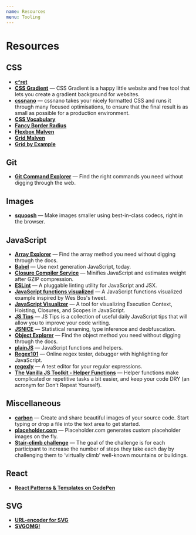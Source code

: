 ```yaml
---
name: Resources
menu: Tooling
---
```


# Resources

## CSS

- **[c^ret](https://lugolabs.com/caret)**
- **[CSS Gradient](https://cssgradient.io/)** — CSS Gradient is a happy little website and free tool that lets you create a gradient background for websites.
- **[cssnano](https://cssnano.co/playground/)** — cssnano takes your nicely formatted CSS and runs it through many focused optimisations, to ensure that the final result is as small as possible for a production environment.
- **[CSS Vocabulary](http://apps.workflower.fi/vocabs/css/en)**
- **[Fancy Border Radius](https://9elements.github.io/fancy-border-radius/)**
- **[Flexbox Malven](http://flexbox.malven.co/)**
- **[Grid Malven](http://grid.malven.co)**
- **[Grid by Example](https://gridbyexample.com/examples/)**

## Git

- **[Git Command Explorer](https://gitexplorer.com/)** — Find the right commands you need without digging through the web.

## Images

- **[squoosh](https://squoosh.app/)** — Make images smaller using best-in-class codecs, right in the browser.

## JavaScript

- **[Array Explorer](https://sdras.github.io/array-explorer/)** — Find the array method you need without digging through the docs.
- **[Babel](https://babeljs.io/repl)** — Use next generation JavaScript, today.
- **[Closure Compiler Service](https://closure-compiler.appspot.com/)** — Minifies JavaScript and estimates weight after GZIP compression.
- **[ESLint](https://eslint.org/demo/)** — A pluggable linting utility for JavaScript and JSX.
- **[JavaScript functions visualized](https://poet.codes/e/9YgdQVVD7Ip/frame/900px/515px)** — A JavaScript functions visualized example inspired by Wes Bos's tweet.
- **[JavaScript Visualizer](https://tylermcginnis.com/javascript-visualizer/)** — A tool for visualizing Execution Context, Hoisting, Closures, and Scopes in JavaScript.
- **[JS Tips](http://www.jstips.co/)** — JS Tips is a collection of useful daily JavaScript tips that will allow you to improve your code writing.
- **[JSNICE](http://jsnice.org/)** — Statistical renaming, type inference and deobfuscation.
- **[Object Explorer](https://sdras.github.io/object-explorer/)** — Find the object method you need without digging through the docs.
- **[plainJS](https://plainjs.com/)** — JavaScript functions and helpers.
- **[Regex101](https://regex101.com/)** — Online regex tester, debugger with highlighting for JavaScript.
- **[regexly](https://regexly.chipto.io/)** — A test editor for your regular expressions.
- **[The Vanilla JS Toolkit - Helper Functions](https://vanillajstoolkit.com/helpers/)** — Helper functions make complicated or repetitive tasks a bit easier, and keep your code DRY (an acronym for Don’t Repeat Yourself).

## Miscellaneous

- **[carbon](https://carbon.now.sh/?)** — Create and share beautiful images of your source code. Start typing or drop a file into the text area to get started.
- **[placeholder.com](https://placeholder.com/)** — Placeholder.com generates custom placeholder images on the fly.
- **[Stair-climb challenge](https://www.nhsggc.org.uk/media/213470/haw_challenge_stair_climb.pdf)** — The goal of the challenge is for each participant to increase the number of steps they take each day by challenging them to ‘virtually climb’ well-known mountains or buildings.

## React

- **[React Patterns & Templates on CodePen](https://codepen.io/topic/react/templates)**

## SVG

- **[URL-encoder for SVG](http://yoksel.github.io/url-encoder/)**
- **[SVGOMG!](https://jakearchibald.github.io/svgomg/)**
